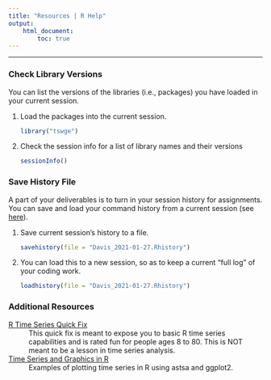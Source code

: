 ```yaml
---
title: "Resources | R Help"
output:
    html_document:
        toc: true
---
```


***

### Check Library Versions
You can list the versions of the libraries (i.e., packages) you have loaded in your current session.

1. Load the packages into the current session.

    ```R
    library("tswge")
    ```
1. Check the session info for a list of library names and their versions

    ```R
    sessionInfo()
    ```

### Save History File
A part of your deliverables is to turn in your session history for assignments.
You can save and load your command history from a current session (see [here][lshistory]).

1. Save current session's history to a file.

    ```R
    savehistory(file = "Davis_2021-01-27.Rhistory")
    ```
1. You can load this to a new session, so as to keep a current "full log" of your coding work.

    ```R
    loadhistory(file = "Davis_2021-01-27.Rhistory")
    ```

[lshistory]: https://stat.ethz.ch/R-manual/R-patched/library/utils/html/savehistory.html

### Additional Resources

[R Time Series Quick Fix](https://www.stat.pitt.edu/stoffer/tsa4/R_toot.htm)
:   This quick fix is meant to expose you to basic R time series capabilities and is rated fun for people ages 8 to 80.
    This is NOT meant to be a lesson in time series analysis.

[Time Series and Graphics in R](https://www.stat.pitt.edu/stoffer/tsa4/tsgraphics.htm)
:   Examples of plotting time series in R using astsa and ggplot2.
